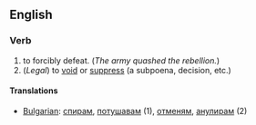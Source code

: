 ==English==
===Verb===
#to forcibly defeat. (''The army quashed the rebellion.'')
#(''Legal'') to [[void]] or [[suppress]] (a subpoena, decision, etc.)

====Translations====
*[[Bulgarian]]: [[спирам]], [[потушавам]] (1), [[отменям]], [[анулирам]] (2)